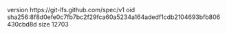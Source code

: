 version https://git-lfs.github.com/spec/v1
oid sha256:8f8d0efe0c7fb7bc2f29fca60a5234a164adedf1cdb2104693bfb806430cbd8d
size 12703
